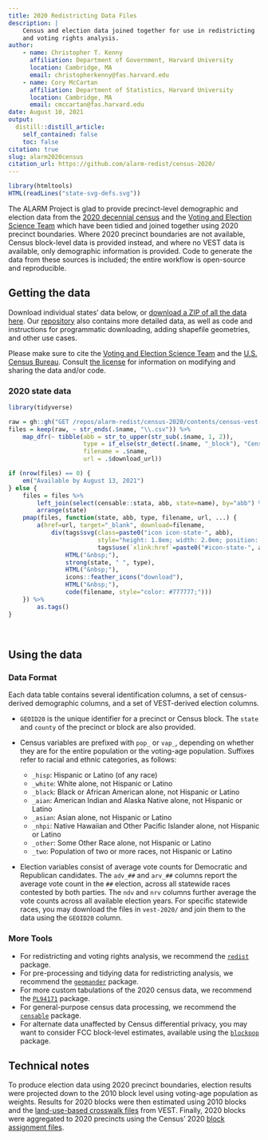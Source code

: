 ```yaml
---
title: 2020 Redistricting Data Files
description: |
    Census and election data joined together for use in redistricting
    and voting rights analysis.
author:
    - name: Christopher T. Kenny
      affiliation: Department of Government, Harvard University
      location: Cambridge, MA
      email: christopherkenny@fas.harvard.edu
    - name: Cory McCartan
      affiliation: Department of Statistics, Harvard University
      location: Cambridge, MA
      email: cmccartan@fas.harvard.edu
date: August 10, 2021
output:
  distill::distill_article:
    self_contained: false
    toc: false
citation: true
slug: alarm2020census
citation_url: https://github.com/alarm-redist/census-2020/
---
```


```r
library(htmltools)
HTML(readLines("state-svg-defs.svg"))
```


The ALARM Project is glad to provide precinct-level demographic and election data
from the [2020 decennial census](https://www.census.gov/2020census) and the
[Voting and Election Science Team](https://dataverse.harvard.edu/dataverse/electionscience)
which have been tidied and joined together using 2020 precinct boundaries.
Where 2020 precinct boundaries are not available, Census block-level data is
provided instead, and where no VEST data is available, only demographic
information is provided. Code to generate the data from these sources is
included; the entire workflow is open-source and reproducible.

## Getting the data

Download individual states' data below, or
[download a ZIP of all the data here](https://github.com/alarm-redist/census-2020/archive/refs/heads/main.zip).
Our [repository](https://github.com/alarm-redist/census-2020) also contains 
more detailed data, as well as code and instructions for programmatic
downloading, adding shapefile geometries, and other use cases.

Please make sure to cite the
[Voting and Election Science Team](https://dataverse.harvard.edu/dataverse/electionscience)
and the [U.S. Census Bureau](https://www.census.gov/2020census).
Consult [the license](https://github.com/alarm-redist/census-2020/blob/main/LICENSE.md)
for information on modifying and sharing the data and/or code.

### 2020 state data

```r
library(tidyverse)

raw = gh::gh("GET /repos/alarm-redist/census-2020/contents/census-vest-2020/")
files = keep(raw, ~ str_ends(.$name, "\\.csv")) %>% 
    map_dfr(~ tibble(abb = str_to_upper(str_sub(.$name, 1, 2)),
                     type = if_else(str_detect(.$name, "_block"), "Census blocks", "VTDs"),
                     filename = .$name, 
                     url = .$download_url))

if (nrow(files) == 0) {
    em("Available by August 13, 2021")
} else {
    files = files %>%
        left_join(select(censable::stata, abb, state=name), by="abb") %>%
        arrange(state)
    pmap(files, function(state, abb, type, filename, url, ...) {
        a(href=url, target="_blank", download=filename,
            div(tags$svg(class=paste0("icon icon-state-", abb), 
                         style="height: 1.8em; width: 2.0em; position: relative; top: 0.7em;",
                         tags$use(`xlink:href`=paste0("#icon-state-", abb))),
                HTML("&nbsp;"),
                strong(state, " ", type),
                HTML("&nbsp;"),
                icons::feather_icons("download"), 
                HTML("&nbsp;"),
                code(filename, style="color: #777777;")))
    }) %>%
        as.tags()
}
```

<br>

## Using the data
  
### Data Format
Each data table contains several identification columns, a set of census-derived
demographic columns, and a set of VEST-derived election columns.

- `GEOID20` is the unique identifier for a precinct or Census block. 
  The `state` and `county` of the precinct or block are also provided.
- Census variables are prefixed with `pop_` or `vap_`, depending on whether
  they are for the entire population or the voting-age population.
  Suffixes refer to racial and ethnic categories, as follows:
  
    * `_hisp`: Hispanic or Latino (of any race)
    * `_white`: White alone, not Hispanic or Latino
    * `_black`: Black or African American alone, not Hispanic or Latino
    * `_aian`: American Indian and Alaska Native alone, not Hispanic or Latino
    * `_asian`: Asian alone, not Hispanic or Latino
    * `_nhpi`: Native Hawaiian and Other Pacific Islander alone, not Hispanic or Latino
    * `_other`: Some Other Race alone, not Hispanic or Latino
    * `_two`: Population of two or more races, not Hispanic or Latino
    
- Election variables consist of average vote counts for Democratic and
  Republican candidates. The `adv_##` and `arv_##` columns report the
  average vote count in the `##` election, across all statewide races
  contested by both parties. The `ndv` and `nrv` columns further average
  the vote counts across all available election years.  For specific statewide
  races, you may download the files in `vest-2020/` and join them to the data
  using the `GEOID20` column.

### More Tools

- For redistricting and voting rights analysis, we recommend the
  [`redist`](https://alarm-redist.github.io/redist/) package.
- For pre-processing and tidying data for redistricting analysis, we recommend the
  [`geomander`](https://christopherkenny.github.io/geomander/) package.
- For more custom tabulations of the 2020 census data, we recommend the
  [`PL94171`](https://corymccartan.github.io/PL94171/) package.
- For general-purpose census data processing, we recommend the 
  [`censable`](https://christopherkenny.github.io/censable/) package.
- For alternate data unaffected by Census differential privacy, you may want to
  consider FCC block-level estimates, available using the
  [`blockpop`](https://corymccartan.github.io/blockpop/) package.
  
## Technical notes
To produce election data using 2020 precinct boundaries, election results were
projected down to the 2010 block level using voting-age population as weights.
Results for 2020 blocks were then estimated using 2010 blocks and the
[land-use-based crosswalk files](https://dataverse.harvard.edu/dataset.xhtml?persistentId=doi:10.7910/DVN/T9VMJO)
from VEST. Finally, 2020 blocks were aggregated to 2020 precincts using the 
Census' 2020 [block assignment files](https://www.census.gov/geographies/reference-files/time-series/geo/block-assignment-files.html).
